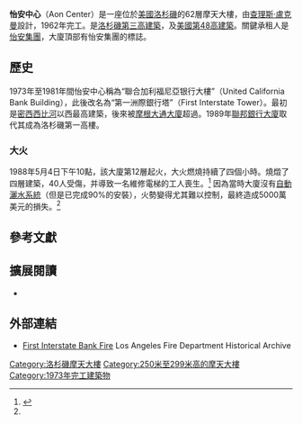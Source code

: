 {{for|芝加哥的摩天大樓|怡安中心 (芝加哥)}}
{{Infobox building
| name               = Aon Center
| image              = Downtown Los Angeles - Aon Center.jpg
| alternate_names    = United California Bank Building<br>First Interstate Tower
| location           = [[加利福尼亞州|加利福尼亞州]][[洛杉磯|洛杉磯]][[威爾希爾大道|威爾希爾大道]]707號
| latd               = 34.049167
| longd              = -118.256944
| iso_region         = US-CA
| coordinates_display= it
| start_date         = 1970
| completion_date    = 1973
| building_type      = 商業辦公樓
| roof               = {{convert|261.52|m}}
| floor_count        = 62<br>5層地下室
| elevator_count     = 30
| cost               =
| floor_area         = {{convert|116,128|m²}}
| architect          = [[查理斯·盧克曼|查理斯·盧克曼]]
| structural_engineer= Erkel Greenfield Associates
| main_contractor    = CL Peck Contractor
| developer          =
| owner              = 707 Wilshire Fee LLC
| management         =
| references         = <ref>{{ctbuh|744}}</ref><ref>{{emporis|116483}}</ref><ref>{{Skyscraperpage|1291}}</ref><ref>{{Structurae|s0002105}}</ref>
}}

'''怡安中心'''（Aon Center）是一座位於[[美國|美國]][[洛杉磯|洛杉磯]]的62層摩天大樓，由[[查理斯·盧克曼|查理斯·盧克曼]]設計，1962年完工。是[[洛杉磯摩天大樓列表|洛杉磯第三高建築]]，及[[美國摩天大樓列表|美國第48高建築]]。關鍵承租人是[[怡安集團|怡安集團]]，大廈頂部有怡安集團的標誌。

==歷史==

1973年至1981年間怡安中心稱為“聯合加利福尼亞银行大樓”（United California Bank Building），此後改名為“第一洲際銀行塔”（First Interstate Tower）。最初是[[密西西比河|密西西比河]]以西最高建築，後來被[[摩根大通大廈_(休斯頓)|摩根大通大廈]]超過。1989年[[聯邦銀行大廈|聯邦銀行大廈]]取代其成為洛杉磯第一高樓。

===大火===

1988年5月4日下午10點，該大廈第12層起火，大火燃燒持續了四個小時。燒燬了四層建築，40人受傷，并導致一名維修電梯的工人喪生。<ref name="TechReport">{{cite web|url=http://www.lafire.com/famous_fires/880504_1stInterstateFire/FEMA-TecReport/FEMA-report.htm|title=Technical Report, Interstate Bank Building Fire|publisher=United States Fire Administration|accessdate=21 November 2098|archive-date=2010-07-13|archive-url=https://www.webcitation.org/query?url=http%3A%2F%2Fwww.lafire.com%2Ffamous_fires%2F880504_1stInterstateFire%2FFEMA-TecReport%2FFEMA-report.htm&date=2010-07-13|dead-url=no}}</ref> 因為當時大廈沒有[[自動灑水系統|自動灑水系統]]（但是已完成90%的安裝），火勢變得尤其難以控制，最終造成5000萬美元的損失。<ref name="TechReport" />

==參考文獻==
{{Reflist}}

==擴展閱讀==
* {{cite book|last=Cameron|first=Robert|title=Above Los Angeles|location=San Francisco|publisher=Cameron & Company|year=1990|isbn=0-918684-48-X}}

==外部連結==
{{Commonscat|Aon Center (Los Angeles)|怡安中心 (洛杉磯)}}
* [http://www.lafire.com/famous_fires/MajorIncident-index.htm First Interstate Bank Fire] {{Wayback|url=http://www.lafire.com/famous_fires/MajorIncident-index.htm |date=20210125024650 }} Los Angeles Fire Department Historical Archive

[[Category:洛杉磯摩天大樓|Category:洛杉磯摩天大樓]]
[[Category:250米至299米高的摩天大樓|Category:250米至299米高的摩天大樓]]
[[Category:1973年完工建築物|Category:1973年完工建築物]]